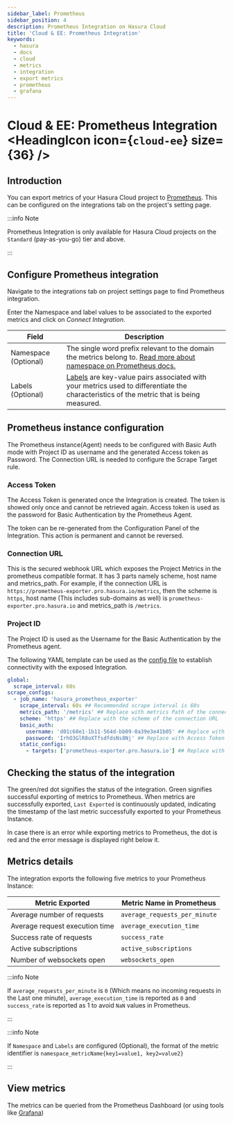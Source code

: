 ```yaml
---
sidebar_label: Prometheus
sidebar_position: 4
description: Prometheus Integration on Hasura Cloud
title: 'Cloud & EE: Prometheus Integration'
keywords:
  - hasura
  - docs
  - cloud
  - metrics
  - integration
  - export metrics
  - prometheus
  - grafana
---
```



# Cloud & EE: Prometheus Integration <HeadingIcon icon={`cloud-ee`} size={36} />

## Introduction

You can export metrics of your Hasura Cloud project to [Prometheus](https://prometheus.io/). This can be configured on
the integrations tab on the project's setting page.

:::info Note

Prometheus Integration is only available for Hasura Cloud projects on the `Standard` (pay-as-you-go) tier and above.

:::

## Configure Prometheus integration

Navigate to the integrations tab on project settings page to find Prometheus integration.

<Thumbnail
  src='/img/graphql/cloud/metrics/integrate-prometheus.png'
  alt='Configure Prometheus Integration'
  width='1146px'
/>

Enter the Namespace and label values to be associated to the exported metrics and click on <em>Connect Integration</em>.

| Field                | Description                                                                                                                                                                                    |
| -------------------- | ---------------------------------------------------------------------------------------------------------------------------------------------------------------------------------------------- |
| Namespace (Optional) | The single word prefix relevant to the domain the metrics belong to. [Read more about namespace on Prometheus docs.](https://prometheus.io/docs/practices/naming/#metric-names)                |
| Labels (Optional)    | [Labels](https://prometheus.io/docs/practices/naming/#labels) are key-value pairs associated with your metrics used to differentiate the characteristics of the metric that is being measured. |

<Thumbnail
  src='/img/graphql/cloud/metrics/configure-prometheus.png'
  alt='Configure Prometheus Integration'
  width='437px'
/>

## Prometheus instance configuration

The Prometheus instance(Agent) needs to be configured with Basic Auth mode with Project ID as username and the generated
Access token as Password. The Connection URL is needed to configure the Scrape Target rule.

### Access Token

The Access Token is generated once the Integration is created. The token is showed only once and cannot be retrieved
again. Access token is used as the password for Basic Authentication by the Prometheus Agent.

<Thumbnail src='/img/graphql/cloud/metrics/prometheus-access-token.png' alt='Prometheus Access Token' width='1146px' />

The token can be re-generated from the Configuration Panel of the Integration. This action is permanent and cannot be
reversed.

<Thumbnail
  src='/img/graphql/cloud/metrics/prometheus-regenerate-token.png'
  alt='Prometheus Access Token Regeneration'
  width='1146px'
/>

### Connection URL

This is the secured webhook URL which exposes the Project Metrics in the prometheus compatible format. It has 3 parts
namely scheme, host name and metrics_path. For example, if the connection URL is
`https://prometheus-exporter.pro.hasura.io/metrics`, then the scheme is `https`, host name (This includes sub-domains as
well) is `prometheus-exporter.pro.hasura.io` and metrics_path is `/metrics`.

<Thumbnail
  src='/img/graphql/cloud/metrics/prometheus-connection-url.png'
  alt='Prometheus Connection URL'
  width='1146px'
/>

### Project ID

The Project ID is used as the Username for the Basic Authentication by the Prometheus agent.

<Thumbnail
  src='/img/graphql/cloud/metrics/prometheus-project-id-copy.png'
  alt='Prometheus Copy Project ID'
  width='1146px'
/>

The following YAML template can be used as the
[config file](https://prometheus.io/docs/prometheus/latest/configuration/configuration/) to establish connectivity with
the exposed Integration.

```yaml
global:
  scrape_interval: 60s
scrape_configs:
  - job_name: 'hasura_prometheus_exporter'
    scrape_interval: 60s ## Recommended scrape interval is 60s
    metrics_path: '/metrics' ## Replace with metrics Path of the connection URL
    scheme: 'https' ## Replace with the scheme of the connection URL
    basic_auth:
      username: 'd01c60e1-1b11-564d-bb09-0a39e3e41b05' ## Replace with project ID
      password: 'IrhO3GlR8oXTfsdfdsNs8Nj' ## Replace with Access Token
    static_configs:
      - targets: ['prometheus-exporter.pro.hasura.io'] ## Replace with the host name of the connection URL
```

## Checking the status of the integration

The green/red dot signifies the status of the integration. Green signifies successful exporting of metrics to
Prometheus. When metrics are successfully exported, `Last Exported` is continuously updated, indicating the timestamp of
the last metric successfully exported to your Prometheus Instance.

<Thumbnail
  src='/img/graphql/cloud/metrics/prometheus-configure-done.png'
  alt='Prometheus Integration successfully configured'
  width='1146px'
/>

In case there is an error while exporting metrics to Prometheus, the dot is red and the error message is displayed right
below it.

<Thumbnail
  src='/img/graphql/cloud/metrics/prometheus-configure-fail.png'
  alt='Prometheus integration Pull failed'
  width='1146px'
/>

## Metrics details

The integration exports the following five metrics to your Prometheus Instance:

| Metric Exported                | Metric Name in Prometheus     |
| ------------------------------ | ----------------------------- |
| Average number of requests     | `average_requests_per_minute` |
| Average request execution time | `average_execution_time`      |
| Success rate of requests       | `success_rate`                |
| Active subscriptions           | `active_subscriptions`        |
| Number of websockets open      | `websockets_open`             |

:::info Note

If `average_requests_per_minute` is `0` (Which means no incoming requests in the Last one minute),
`average_execution_time` is reported as `0` and `success_rate` is reported as 1 to avoid `NaN` values in Prometheus.

:::

:::info Note

If `Namespace` and `Labels` are configured (Optional), the format of the metric identifier is
`namespace_metricName{key1=value1, key2=value2}`

:::

## View metrics

The metrics can be queried from the Prometheus Dashboard (or using tools like
[Grafana](https://prometheus.io/docs/visualization/grafana/))

<Thumbnail src='/img/graphql/cloud/metrics/prometheus-view-metrics.png' alt='Prometheus view Metrics' width='1200px' />
